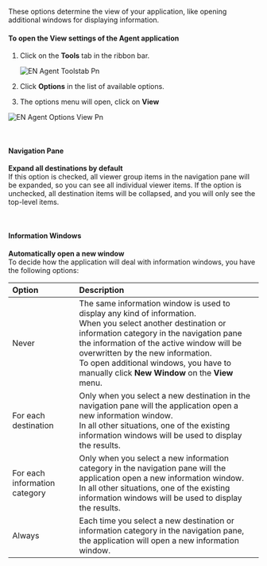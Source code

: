 These options determine the view of your application, like opening additional windows for displaying information.

#### **To open the View settings of the Agent application**

1. Click on the **Tools** tab in the ribbon bar.

   ![EN Agent Toolstab Pn](/images/digital-signage/windows-applications/agent/tools/EN-Agent-Toolstab.png)
2. Click **Options** in the list of available options.
3. The options menu will open, click on **View**

![EN Agent Options View Pn](/images/digital-signage/windows-applications/agent/tools/EN-Agent-Options-View.png)

 

#### **Navigation Pane**

**Expand all destinations by default**\
If this option is checked, all viewer group items in the navigation pane will be expanded, so you can see all individual viewer items. If the option is unchecked, all destination items will be collapsed, and you will only see the top-level items.

 

#### **Information Windows**

**Automatically open a new window**\
To decide how the application will deal with information windows, you have the following options:

| **Option**                    | **Description**                                                                                                                                                                                                                                                                                                                                   |
| :---------------------------- | :------------------------------------------------------------------------------------------------------------------------------------------------------------------------------------------------------------------------------------------------------------------------------------------------------------------------------------------------ |
| Never                         | The same information window is used to display any kind of information.<br />When you select another destination or information category in the navigation pane the information of the active window will be overwritten by the new information.<br />To open additional windows, you have to manually click **New Window** on the **View** menu. |
| For each destination          | Only when you select a new destination in the navigation pane will the application open a new information window.<br />In all other situations, one of the existing information windows will be used to display the results.                                                                                                                      |
| For each information category | Only when you select a new information category in the navigation pane will the application open a new information window.<br />In all other situations, one of the existing information windows will be used to display the results.                                                                                                             |
| Always                        | Each time you select a new destination or information category in the navigation pane, the application will open a new information window.                                                                                                                                                                                                        |